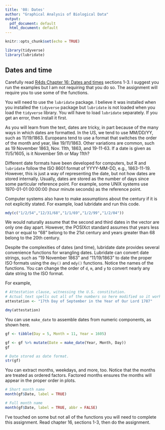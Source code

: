 ```yaml
---
title: '08: Dates'
author: "Graphical Analysis of Biological Data"
output:
  pdf_document: default
  html_document: default
---
```


```r
knitr::opts_chunk$set(echo = TRUE)
```


```r
library(tidyverse)
library(lubridate)
```

## Dates and time

Carefully read [R4ds Chapter 16: Dates and times](https://r4ds.had.co.nz/dates-and-times.html) sections 1-3. I suggest you run the examples but I am not requiring that you do so. The assignment will require you to use some of the functions.

You will need to use the `lubridate` package. I believe it was installed when you installed the `tidyverse` package but `lubridate` is not loaded when you load the `tidyverse` library. You will have to load `lubridate` separately.  If you get an error, then install it first.

As you will learn from the text, dates are tricky, in part because of the many ways in which dates are formatted. In the US, we tend to use MM/DD/YY, such as 11/19/1863. Europeans tend to use a format that switches the order of the month and year, like 19/11/1863. Other variations are common, such as 19 November 1863, Nov. 11th, 1863, and 19-11-63.  If a date is given as 11/5/1605, is it November 5th or May 11th?

Different date formats have been developed for computers, but R and `lubridate` follow the ISO 8601 format of YYYY-MM-DD, e.g., 1863-11-19. However, this is just a way of representing the date, but not how dates are stored internally. Usually, dates are stored as the number of days since some particular reference point. For example, some UNIX systems use 1970-01-01 00:00:00 (hour minute seconds) as the reference point.

Computer systems also have to make assumptions about the century if it is not explicitly stated.  For example, load lubridate and run this code.

```r
mdy(c("1/2/54","12/31/68","1/1/69","1/2/99","1/2/04"))
```

We would naturally assume that the second and third dates in the vector are only one day apart. However, the POSIXct standard assumes that years less than or equal to "68" belong to the 21st century and years greater than 68 belong to the 20th century.

Despite the complexities of dates (and time), lubridate date provides several convenience functions for wrangling dates. Lubridate can convert date strings, such as "19 November 1863" and "11/19/1863" to date the proper ISO formats using the `dmy()` and `mdy()` functions. Notice the names of the functions. You can change the order of `d`, `m`, and `y` to convert nearly any date string to the ISO format.

For example,

```r
# Attestation clause, witnessing the U.S. constitution.
# Actual text spells out all of the numbers so here modified so it works.
attestation <- "17th Day of September in the Year of Our Lord 1787"

dmy(attestation)
```

You can use `make_date` to assemble dates from numeric components, as shown here.

```r
gf <- tibble(Day = 5, Month = 11, Year = 1605)

gf <- gf %>% mutate(Date = make_date(Year, Month, Day))
gf

# Date stored as date format.
str(gf)
```

You can extract months, weekdays, and more, too. Notice that the months are treated as ordered factors. Factored months ensures the months will appear in the proper order in plots.

```r
# Short month name
month(gf$Date, label = TRUE)

# Full month name
month(gf$Date, label = TRUE, abbr = FALSE)

```

I've touched on some but not all of the functions you will need to complete this assignment. Read chapter 16, sections 1-3, then do the assignment.

